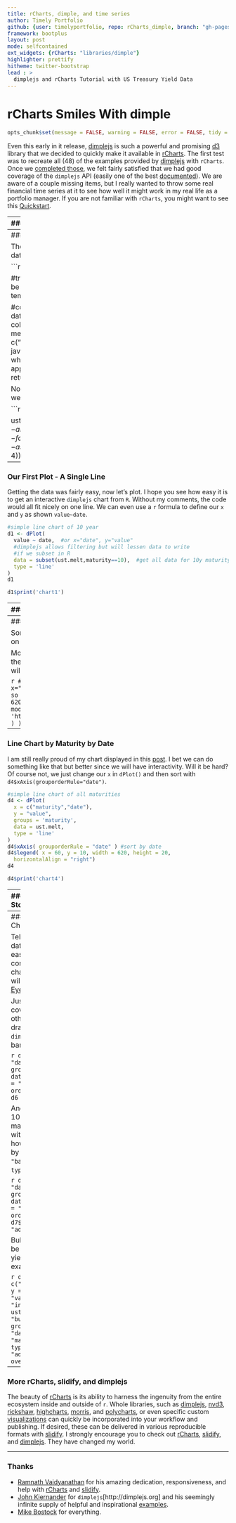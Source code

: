 ```yaml
---
title: rCharts, dimple, and time series
author: Timely Portfolio
github: {user: timelyportfolio, repo: rCharts_dimple, branch: "gh-pages"}
framework: bootplus
layout: post
mode: selfcontained
ext_widgets: {rCharts: "libraries/dimple"}
highlighter: prettify
hitheme: twitter-bootstrap
lead : >
  dimplejs and rCharts Tutorial with US Treasury Yield Data
---
```


# rCharts Smiles With dimple

<style>
/*
path.line {
  fill: none;
  stroke: #666;
  stroke-width: 1.5px;
}
*/
.axis {
  shape-rendering: crispEdges;
}

.axis text {
  font: 10px sans-serif;
  margin: 0;
}

.x.axis line {
  stroke: #000;
}

.x.axis path {
  display: none;
}
</style>

```r
opts_chunk$set(message = FALSE, warning = FALSE, error = FALSE, tidy = FALSE, cache = FALSE,results = 'asis' )
```


Even this early in it release, [dimplejs](http://dimplejs.org) is such a powerful and promising [d3](http://d3js.org) library that we decided to quickly make it available in [rCharts](http://rcharts.io/site).  The first test was to recreate all (48) of the examples provided by [dimplejs](http://dimplejs.org/examples_index.html) with `rCharts`.  Once we [completed those](http://timelyportfolio.github.io/rCharts_dimple/gallery/), we felt fairly satisfied that we had good coverage of the `dimplejs` API (easily one of the best [documented](https://github.com/PMSI-AlignAlytics/dimple/wiki)).  We are aware of a couple missing items, but I really wanted to throw some real financial time series at it to see how well it might work in my real life as a portfolio manager.  If you are not familiar with `rCharts`, you might want to see this [Quickstart](http://ramnathv.github.io/rCharts/).

---
### Get the Data

Since bonds are a hot topic now, I thought some US Treasury Yield data from the St. Louis Federal Reserve (FRED) would make a nice subject.  I will start very basic and build up to a still simple but slightly more complicated plot.  As always, we first need data so we grab the data with `quantmod` `getSymbols()` and then merge it into one big `ust.xts` object.

```r
require(quantmod)
require(rCharts)
#now get the US bonds from FRED
USbondssymbols <- paste0("DGS",c(1,2,3,5,7,10,20,30))

ust.xts <- xts()
for (i in 1:length( USbondssymbols ) ) {
  ust.xts <- merge( 
    ust.xts,
    getSymbols( 
      USbondssymbols[i], auto.assign = FALSE,src = "FRED"
    )
  )
}
```
---
### Transform Our Data

Then we will define a little `xtsMelt` function to easily transform our wide `xts` data into long form.

```r
xtsMelt <- function(data) {
  require(reshape2)
  
  #translate xts to time series to json with date and data
  #for this behavior will be more generic than the original
  #data will not be transformed, so template.rmd will be changed to reflect
  
  
  #convert to data frame
  data.df <- data.frame(cbind(format(index(data),"%Y-%m-%d"),coredata(data)))
  colnames(data.df)[1] = "date"
  data.melt <- melt(data.df,id.vars=1,stringsAsFactors=FALSE)
  colnames(data.melt) <- c("date","indexname","value")
  #remove periods from indexnames to prevent javascript confusion
  #these . usually come from spaces in the colnames when melted
  data.melt[,"indexname"] <- apply(matrix(data.melt[,"indexname"]),2,gsub,pattern="[.]",replacement="")
  return(data.melt)
  #return(df2json(na.omit(data.melt)))
}
```

Now let's use our new `xtsMelt` function on our data.  You might notice that we use `na.omit` to remove the pesky NAs that sometimes haunt FRED data.

```r
ust.melt <- na.omit( xtsMelt( ust.xts["2012::",] ) )

ust.melt$date <- format(as.Date(ust.melt$date))
ust.melt$value <- as.numeric(ust.melt$value)
ust.melt$indexname <- factor(
  ust.melt$indexname, levels = colnames(ust.xts)
)
ust.melt$maturity <- as.numeric(
  substr(
    ust.melt$indexname, 4, length( ust.melt$indexname ) - 4
  )
)
ust.melt$country <- rep( "US", nrow( ust.melt ))
```

---
### Our First Plot - A Single Line

Getting the data was fairly easy, now let's plot.  I hope you see how easy it is to get an interactive `dimplejs` chart from `R`.  Without my comments, the code would all fit nicely on one line.  We can even use a `r` formula to define our `x` and `y` as shown `value~date`.

```r
#simple line chart of 10 year
d1 <- dPlot(
  value ~ date,  #or x="date", y="value"
  #dimplejs allows filtering but will lessen data to write
  #if we subset in R
  data = subset(ust.melt,maturity==10),  #get all data for 10y maturity
  type = 'line'
)
d1
```
<div id ="chart1"></div>
```r
d1$print('chart1')
```


---
### Fix the x axis

Uh oh, our x axis does not look too pretty.  However, `rCharts` is extensible and modular, so let's quickly jump to a little more advanced concept.  Currently `dimplejs` does not support dates on the x axis as well as I would like.  `dimplejs` is built on `d3`, so let's fix with a little [help](http://bl.ocks.org/mbostock/1166403) from the `d3` master [Mike Bostock](http://bost.ocks.org/mike/).  I built a custom [layout template](http://timelyportfolio.github.io/rCharts_dimple/assets/chart_d3dateaxis.html) to remove the `dimple` x-axis and replace with a `d3` version featuring much better date/time support.  To access it, we can set it with a little hack (I have a little inside information that this will soon become much easier).

```r
d2 <- d1
d2$field(
  'templates',
  modifyList(d2$templates, list(id = "chart2", script = 'http://timelyportfolio.github.io/rCharts_dimple/assets/chart_d3dateaxis.html') )
)
d2
```
<div id = "chart2"></div>
```r
d2$print('chart2')
```

---
### Line Chart with all Maturities

Sorry for the little advanced topic.  The author of dimplejs says better date handling is on his TO-DO list.

Most portfolio managers/analysts will want more than just the US 10y.  Let's plot all the maturities with just one little `groups` addition in our `dPlot`.  I also anticipate that we will need a legend to identify our maturities by color so we will also add a legend.

```r
#simple line chart of all maturities
d3 <- dPlot(
  value ~ date,  #or x="date", y="value"
  groups = 'maturity',
  data = ust.melt,  #get all maturities so remove subset from above
  type = 'line'
)
d3$legend( x = 60, y = 10, width = 620, height = 20,
  horizontalAlign = "right")
d3$field(
  'templates',
  modifyList(d3$templates, list(id = "chart3", script = 'http://timelyportfolio.github.io/rCharts_dimple/assets/chart_d3dateaxis.html') )
)
d3
```
<div id ="chart3"></div>
```r
d3$print('chart3')
```

---
### Line Chart by Maturity by Date

I am still really proud of my chart displayed in this [post](http://timelyportfolio.blogspot.com/2013/05/even-more-jgb-yield-charts-with-r.html).  I bet we can do something like that but better since we will have interactivity.  Will it be hard?  Of course not, we just change our `x` in `dPlot()` and then sort with `d4$xAxis(grouporderRule="date")`.


```r
#simple line chart of all maturities
d4 <- dPlot(
  x = c("maturity","date"),
  y = "value",
  groups = 'maturity',
  data = ust.melt,
  type = 'line'
)
d4$xAxis( grouporderRule = "date" ) #sort by date
d4$legend( x = 60, y = 10, width = 620, height = 20,
  horizontalAlign = "right")
d4
```
<div id ="chart4"></div>
```r
d4$print('chart4')
```

---
### Yield Curve Storyboard

Another way to look at yields would be as a yield curve.  Generally, this means remove time, but with `dimplejs` `storyboard` feature we can see the history of the yield curve.  Daily would be a little tedious, so let's do monthly 2013.  Watch closely.

```r
#get weekly since April 2013
ust.melt <- xtsMelt(ust.xts[endpoints(ust.xts,"months"),]["2013::",])

ust.melt$date <- format(as.Date(ust.melt$date),"%m/%d/%Y")
ust.melt$value <- as.numeric(ust.melt$value)
ust.melt$indexname <- factor(
  ust.melt$indexname, levels = colnames(ust.xts)
)
ust.melt$maturity <- as.numeric(
  substr(
    ust.melt$indexname, 4, length( ust.melt$indexname ) - 4
  )
)
ust.melt$country <- rep( "US", nrow( ust.melt ))

d5 <- dPlot(
  value ~ maturity,
  data = ust.melt,
  type = "line"
)
d5$xAxis( orderRule ="maturity" )
d5$set( storyboard = "date" )
d5
```
<div id ="chart5"></div>
```r
d5$print('chart5')
```

---
### Other dimplejs Chart Types

Telling a story with your data has never been so easy.  Add a little text content describing the change and next you will be presenting at [Eyeo](http://eyeofestival.com/).

Just to make sure we cover some of the other plot types, let's draw our other two `dimplejs` options--area, bar, and bubble.

```r
d6 <- dPlot(
  x = "date",
  y = "value",
  groups = "indexname",
  data = ust.melt,
  type = "area"
)
d6$xAxis( orderRule = "date" )
d6
```
<div id ="chart6"></div>
```r
d6$print('chart6')
```

And although a stacked 100% bar does not make a lot of sense with this data, here is how we might do that by changing `type = "bar"` and `d7$yAxis( type = "addPctAxis" )`.

```r
d7 <- dPlot(
  x = "date",
  y = "value",
  groups = "indexname",
  data = ust.melt,
  type = "bar"
)
d7$xAxis( orderRule = "date" )
d7$yAxis( type = "addPctAxis" )
d7
```
<div id ="chart7"></div>
```r
d7$print('chart7')
```

Bubble also might not be the best way to plot yields, but here is an example.

```r
d8 <- dPlot(
  x = c("indexname","date"),
  y = "value",
  z = "value",
  groups = "indexname",
  data = ust.melt,
  type = "bubble"
)
d8$xAxis( grouporderRule = "date", orderRule = "maturity" )
d8$zAxis( type = "addMeasureAxis", overrideMax = 10 )
d8
```
<div id ="chart8"></div>
```r
d7$print('chart8')
```

---
### More rCharts, slidify, and dimplejs

The beauty of [rCharts](http://rcharts.io/site) is its ability to harness the ingenuity from the entire ecosystem inside and outside of `r`.  Whole libraries, such as [dimplejs](http://dimplejs.org), [nvd3](http://nvd3.org), [rickshaw](http://code.shutterstock.com/rickshaw/), [highcharts](http://highcharts.com), [morris](http://www.oesmith.co.uk/morris.js/), and [polycharts](http://www.polychartjs.com/), or even specific custom [visualizations](http://rcharts.io/site/gallery.html) can quickly be incorporated into your workflow and publishing.  If desired, these can be delivered in various reproducible formats with [slidify](http://slidify.org).  I strongly encourage you to check out [rCharts](http://rcharts.io/site), [slidify](http://slidify.org), and [dimplejs](http://dimplejs.org).  They have changed my world.


---
### Thanks
- [Ramnath Vaidyanathan](http://github.com/ramnathv) for his amazing dedication, responsiveness, and help with [rCharts](http://rcharts.io/site) and [slidify](http://slidify.org).
- [John Kiernander](https://twitter.com/jkiernander) for `dimplejs`[http://dimplejs.org] and his seemingly infinite supply of helpful and inspirational [examples](http://dimplejs.org/advanced_examples_index.html).
- [Mike Bostock](http://bost.ocks.org/mike/example/) for everything.
